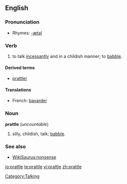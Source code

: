 ==English==

===Pronunciation===
*Rhymes: [[Rhymes:English:-ætəl|-ætəl]]

===Verb===
{{en-verb|prattl|ing}}

# to talk [[incessantly]] and in a childish manner; to [[babble]].

====Derived terms====
*[[prattler]]

====Translations====
*French: [[bavarder]]

===Noun===
'''prattle''' (''uncountable'')

#silly, childish, talk; [[babble]].

===See also===
*[[WikiSaurus:nonsense]]

[[Category:Talking]]

[[io:prattle]]
[[te:prattle]]
[[vi:prattle]]
[[zh:prattle]]